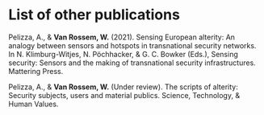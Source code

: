 # List of other publications {-}
\chaptermark{List of other publications}

Pelizza, A., & **Van Rossem, W.** (2021). Sensing European alterity: An analogy between sensors and hotspots in transnational security networks. In N. Klimburg-Witjes, N. Pöchhacker, & G. C. Bowker (Eds.), Sensing security: Sensors and the making of transnational security infrastructures. Mattering Press.

Pelizza, A., & **Van Rossem, W.** (Under review). The scripts of alterity: Security subjects, users and material publics. Science, Technology, & Human Values.

\normalsize
\setlength{\parindent}{1.5em}
